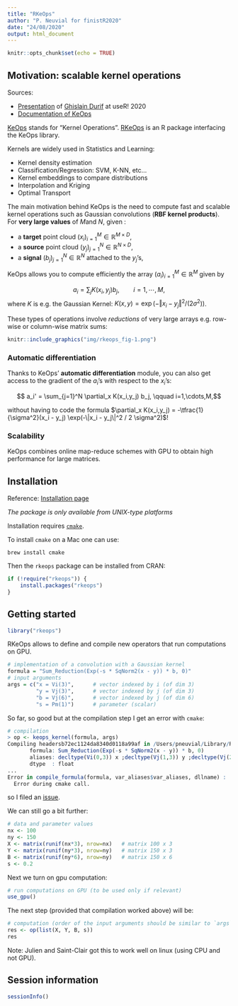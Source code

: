 ```yaml
---
title: "RKeOps"
author: "P. Neuvial for finistR2020"
date: "24/08/2020"
output: html_document
---
```


```r
knitr::opts_chunk$set(echo = TRUE)
```


## Motivation: scalable kernel operations

Sources: 

- [Presentation](https://gdurif.perso.math.cnrs.fr/files/material/slides_useR_2020_Durif_KeOps.pdf) of [Ghislain Durif](https://gdurif.perso.math.cnrs.fr/) at useR! 2020
- [Documentation of KeOps](https://www.kernel-operations.io/keops/introduction/why_using_keops.html)

[KeOps](http://www.kernel-operations.io/) stands for "Kernel Operations". [RKeOps](https://cran.r-project.org/package=rkeops) is an R package interfacing the KeOps library. 

Kernels are widely used in Statistics and Learning:

- Kernel density estimation
- Classification/Regression: SVM, K-NN, etc...
- Kernel embeddings to compare distributions 
- Interpolation and Kriging
- Optimal Transport

The main motivation behind KeOps is the need to compute fast and scalable kernel operations such as Gaussian convolutions (**RBF kernel products**). For **very large values** of $M$and $N$, given :

- a **target** point cloud $(x_i)_{i=1}^M \in  \mathbb R^{M \times D}$,
- a **source** point cloud $(y_j)_{j=1}^N \in  \mathbb R^{N \times D}$,
- a **signal** $(b_j)_{j=1}^N \in  \mathbb R^{N}$ attached to the $y_j$'s,

KeOps allows you to compute efficiently the array $(a_i)_{i=1}^M \in  \mathbb R^{M}$ given by

$$ a_i =  \sum_j K(x_i,y_j) b_j,  \qquad i=1,\cdots,M,$$
where $K$ is e.g. the Gaussian Kernel: $K(x,y) = \exp\left(-\Vert x_i - y_j \Vert^2/(2\sigma^2) \right)$.

These types of operations involve *reductions* of very large arrays e.g. row-wise or column-wise matrix sums:

```r
knitr::include_graphics("img/rkeops_fig-1.png")
```

### Automatic differentiation

Thanks to KeOps' **automatic differentiation** module, you can also get access to the gradient of the $a_i$'s with respect to the $x_i$'s:

$$   a_i' =  \sum_{j=1}^N \partial_x K(x_i,y_j) b_j,  \qquad i=1,\cdots,M,$$

without having to code
the formula $\partial_x K(x_i,y_j) = -\tfrac{1}{\sigma^2}(x_i - y_j) \exp(-\|x_i - y_j\|^2 / 2 \sigma^2)$!


### Scalability

KeOps combines online map-reduce schemes with GPU to obtain high performance for large matrices.
 
## Installation

Reference: [Installation page](https://www.kernel-operations.io/keops/R/using_rkeops.html)

*The package is only available from UNIX-type platforms*

Installation requires [`cmake`](https://cmake.org/). 

To install `cmake` on a Mac one can use:

```
brew install cmake
```

Then the `rkeops` package can be installed from CRAN:

```r
if (!require("rkeops")) {
    install.packages("rkeops")
}
```



## Getting started

```r
library("rkeops")
```

RKeOps allows to define and compile new operators that run computations on GPU.

```r
# implementation of a convolution with a Gaussian kernel
formula = "Sum_Reduction(Exp(-s * SqNorm2(x - y)) * b, 0)"
# input arguments
args = c("x = Vi(3)",      # vector indexed by i (of dim 3)
         "y = Vj(3)",      # vector indexed by j (of dim 3)
         "b = Vj(6)",      # vector indexed by j (of dim 6)
         "s = Pm(1)")      # parameter (scalar)
```

So far, so good but at the compilation step I get an error with `cmake`:

```r
# compilation
> op <- keops_kernel(formula, args)
Compiling headersb72ec1124da8340d0118a99af in /Users/pneuvial/Library/R/4.0/library/rkeops:
       formula: Sum_Reduction(Exp(-s * SqNorm2(x - y)) * b, 0)
       aliases: decltype(Vi(0,3)) x ;decltype(Vj(1,3)) y ;decltype(Vj(2,6)) b ;decltype(Pm(3,1)) s ;
       dtype  : float
...
Error in compile_formula(formula, var_aliases$var_aliases, dllname) : 
  Error during cmake call.
```

so I filed an [issue](https://github.com/getkeops/keops/issues/89).

We can still go a bit further:

```r
# data and parameter values
nx <- 100
ny <- 150
X <- matrix(runif(nx*3), nrow=nx)   # matrix 100 x 3
Y <- matrix(runif(ny*3), nrow=ny)   # matrix 150 x 3
B <- matrix(runif(ny*6), nrow=ny)   # matrix 150 x 6
s <- 0.2
```

Next we turn on gpu computation:

```r
# run computations on GPU (to be used only if relevant)
use_gpu()
```

The next step (provided that compilation worked above) will be:

```r
# computation (order of the input arguments should be similar to `args`)
res <- op(list(X, Y, B, s))
res
```

Note: Julien and Saint-Clair got this to work well on linux (using CPU and not GPU).

## Session information

```r
sessionInfo()
```

